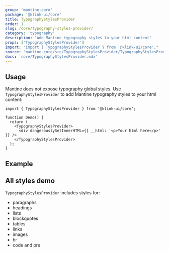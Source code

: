 ```yaml
---
group: 'mantine-core'
package: '@klink-ui/core'
title: TypographyStylesProvider
order: 1
slug: /core/typography-styles-provider/
category: 'typography'
description: 'Add Mantine typography styles to your html content'
props: ['TypographyStylesProvider']
import: "import { TypographyStylesProvider } from '@klink-ui/core';"
source: 'mantine-core/src/TypographyStylesProvider/TypographyStylesProvider.tsx'
docs: 'core/TypographyStylesProvider.mdx'
---
```



## Usage

Mantine does not expose typography global styles.
Use `TypographyStylesProvider` to add Mantine typography styles to your html content:

```tsx
import { TypographyStylesProvider } from '@klink-ui/core';

function Demo() {
  return (
    <TypographyStylesProvider>
      <div dangerouslySetInnerHTML={{ __html: '<p>Your html here</p>' }} />
    </TypographyStylesProvider>
  );
}
```

## Example

<Demo data={TypographyStylesProviderDemos.usage} />

## All styles demo

`TypographyStylesProvider` includes styles for:

- paragraphs
- headings
- lists
- blockquotes
- tables
- links
- images
- hr
- code and pre

<Demo data={TypographyStylesProviderDemos.all} />
